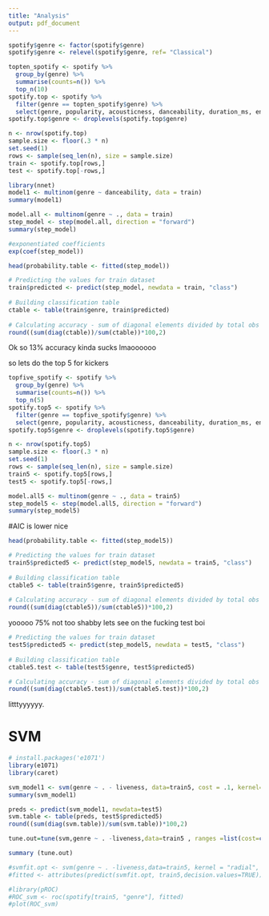 ```yaml
---
title: "Analysis"
output: pdf_document
---
```


```r
spotify$genre <- factor(spotify$genre)
spotify$genre <- relevel(spotify$genre, ref= "Classical")
```

```r
topten_spotify <- spotify %>%
  group_by(genre) %>% 
  summarise(counts=n()) %>%
  top_n(10)
spotify.top <- spotify %>%
  filter(genre == topten_spotify$genre) %>%
  select(genre, popularity, acousticness, danceability, duration_ms, energy, instrumentalness, liveness, loudness, speechiness, tempo, valence)
spotify.top$genre <- droplevels(spotify.top$genre)
```


```r
n <- nrow(spotify.top)
sample.size <- floor(.3 * n)
set.seed(1)
rows <- sample(seq_len(n), size = sample.size)
train <- spotify.top[rows,] 
test <- spotify.top[-rows,]
```

```r
library(nnet)
model1 <- multinom(genre ~ danceability, data = train)
summary(model1)
```

```r
model.all <- multinom(genre ~ ., data = train)
step_model <- step(model.all, direction = "forward")
summary(step_model)
```
```r
#exponentiated coefficients
exp(coef(step_model))
```
```r
head(probability.table <- fitted(step_model))

# Predicting the values for train dataset
train$predicted <- predict(step_model, newdata = train, "class")
 
# Building classification table
ctable <- table(train$genre, train$predicted)
 
# Calculating accuracy - sum of diagonal elements divided by total obs
round((sum(diag(ctable))/sum(ctable))*100,2)
```

Ok so 13% accuracy kinda sucks lmaoooooo

so lets do the top 5 for kickers

```r
topfive_spotify <- spotify %>%
  group_by(genre) %>% 
  summarise(counts=n()) %>%
  top_n(5)
spotify.top5 <- spotify %>%
  filter(genre == topfive_spotify$genre) %>%
  select(genre, popularity, acousticness, danceability, duration_ms, energy, instrumentalness, liveness, loudness, speechiness, tempo, valence)
spotify.top5$genre <- droplevels(spotify.top5$genre)
```
```r
n <- nrow(spotify.top5)
sample.size <- floor(.3 * n)
set.seed(1)
rows <- sample(seq_len(n), size = sample.size)
train5 <- spotify.top5[rows,] 
test5 <- spotify.top5[-rows,]
```

```r
model.all5 <- multinom(genre ~ ., data = train5)
step_model5 <- step(model.all5, direction = "forward")
summary(step_model5)
```
#AIC is lower nice

```r
head(probability.table <- fitted(step_model5))

# Predicting the values for train dataset
train5$predicted5 <- predict(step_model5, newdata = train5, "class")
 
# Building classification table
ctable5 <- table(train5$genre, train5$predicted5)
 
# Calculating accuracy - sum of diagonal elements divided by total obs
round((sum(diag(ctable5))/sum(ctable5))*100,2)
```
yooooo 75% not too shabby lets see on the fucking test boi 
```r

# Predicting the values for train dataset
test5$predicted5 <- predict(step_model5, newdata = test5, "class")
 
# Building classification table
ctable5.test <- table(test5$genre, test5$predicted5)

# Calculating accuracy - sum of diagonal elements divided by total obs
round((sum(diag(ctable5.test))/sum(ctable5.test))*100,2)

```
litttyyyyyy.

# SVM

```r
# install.packages('e1071')
library(e1071)
library(caret)
```


```r
svm_model1 <- svm(genre ~ . - liveness, data=train5, cost = .1, kernel='radial')
summary(svm_model1)

preds <- predict(svm_model1, newdata=test5)
svm.table <- table(preds, test5$predicted5)
round((sum(diag(svm.table))/sum(svm.table))*100,2)
```
```r
tune.out=tune(svm,genre ~ . -liveness,data=train5 , ranges =list(cost=c(0.001 , 0.01, 0.1, 1,5,10,100) ))

summary (tune.out)
```




```r

#svmfit.opt <- svm(genre ~ . -liveness,data=train5, kernel = "radial", gamma = 2, cost = 10, decision.values = TRUE)
#fitted <- attributes(predict(svmfit.opt, train5,decision.values=TRUE))$decision.values

#library(pROC)
#ROC_svm <- roc(spotify[train5, "genre"], fitted)
#plot(ROC_svm)

```



